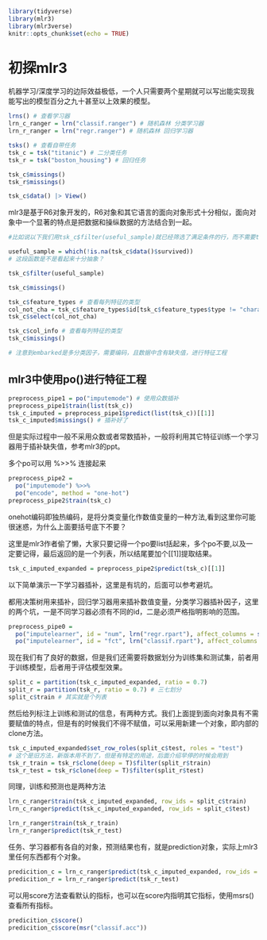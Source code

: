 
```r
library(tidyverse)
library(mlr3)
library(mlr3verse)
knitr::opts_chunk$set(echo = TRUE)
```

# 初探mlr3

机器学习/深度学习的边际效益极低，一个人只需要两个星期就可以写出能实现我能写出的模型百分之九十甚至以上效果的模型。

```r

lrns() # 查看学习器
lrn_c_ranger = lrn("classif.ranger") # 随机森林 分类学习器
lrn_r_ranger = lrn("regr.ranger") # 随机森林 回归学习器

tsks() # 查看自带任务
tsk_c = tsk("titanic") # 二分类任务
tsk_r = tsk("boston_housing") # 回归任务

tsk_c$missings()
tsk_r$missings()

tsk_c$data() |> View()
```

mlr3是基于R6对象开发的，R6对象和其它语言的面向对象形式十分相似，面向对象中一个显著的特点是把数据和操纵数据的方法结合到一起。

```r
#比如说以下我们用tsk_c$filter(useful_sample)就已经筛选了满足条件的行，而不需要tsk_c = tsk_c$filter(useful_sample)的形式用赋值符号链接，可以简单的把面向对象理解成“自成体系”，就是用对象内部的函数处理对象内部的数据。

useful_sample = which(!is.na(tsk_c$data()$survived)) 
# 这段函数是不是看起来十分抽象？
```

```r
tsk_c$filter(useful_sample)

tsk_c$missings()

tsk_c$feature_types # 查看每列特征的类型
col_not_cha = tsk_c$feature_types$id[tsk_c$feature_types$type != "character"] # 为字符类型的列，去掉
tsk_c$select(col_not_cha)

tsk_c$col_info # 查看每列特征的类型
tsk_c$missings()

# 注意到embarked是多分类因子，需要编码，且数据中含有缺失值，进行特征工程
```

## mlr3中使用po()进行特征工程

```r
preprocess_pipe1 = po("imputemode") # 使用众数插补
preprocess_pipe1$train(list(tsk_c))
tsk_c_imputed = preprocess_pipe1$predict(list(tsk_c))[[1]]
tsk_c_imputed$missings() # 插补好了
```

但是实际过程中一般不采用众数或者常数插补，一般将利用其它特征训练一个学习器用于插补缺失值，参考mlr3的ppt。

多个po可以用 %>>% 连接起来

```r
preprocess_pipe2 = 
  po("imputemode") %>>%
  po("encode", method = "one-hot") 
preprocess_pipe2$train(tsk_c)
```

onehot编码即独热编码，是将分类变量化作数值变量的一种方法,看到这里你可能很迷惑，为什么上面要括号底下不要？

这里是mlr3作者偷了懒，大家只要记得一个po要list括起来，多个po不要,以及一定要记得，最后返回的是一个列表，所以结尾要加个[[1]]提取结果。

```r
tsk_c_imputed_expanded = preprocess_pipe2$predict(tsk_c)[[1]]
```

以下简单演示一下学习器插补，这里是有坑的，后面可以参考避坑。

都用决策树用来插补，回归学习器用来插补数值变量，分类学习器插补因子，这里的两个坑，一是不同学习器必须有不同的id，二是必须严格指明影响的范围。

```r
preprocess_pipe0 = 
  po("imputelearner", id = "num", lrn("regr.rpart"), affect_columns = selector_type("numeric")) %>>%
  po("imputelearner", id = "fct", lrn("classif.rpart"), affect_columns = selector_type("factor"))
```

现在我们有了良好的数据，但是我们还需要将数据划分为训练集和测试集，前者用于训练模型，后者用于评估模型效果。

```r
split_c = partition(tsk_c_imputed_expanded, ratio = 0.7)
split_r = partition(tsk_r, ratio = 0.7) # 三七划分
split_c$train # 其实就是个列表
```

然后给列标注上训练和测试的信息，有两种方式。我们上面提到面向对象具有不需要赋值的特点，但是有的时候我们不得不赋值，可以采用新建一个对象，即内部的clone方法。

```r
tsk_c_imputed_expanded$set_row_roles(split_c$test, roles = "test") 
# 这个是旧方法，新版本用不到了，但是有特定的用途，后面介绍早停的时候会用到
tsk_r_train = tsk_r$clone(deep = T)$filter(split_r$train)
tsk_r_test = tsk_r$clone(deep = T)$filter(split_r$test)
```

同理，训练和预测也是两种方法

```r
lrn_c_ranger$train(tsk_c_imputed_expanded, row_ids = split_c$train)
lrn_c_ranger$predict(tsk_c_imputed_expanded, row_ids = split_c$test)

lrn_r_ranger$train(tsk_r_train)
lrn_r_ranger$predict(tsk_r_test)
```

任务、学习器都有各自的对象，预测结果也有，就是prediction对象，实际上mlr3里任何东西都有个对象。

```r
predicition_c = lrn_c_ranger$predict(tsk_c_imputed_expanded, row_ids = split_c$test)
predicition_r = lrn_r_ranger$predict(tsk_r_test)
```

可以用score方法查看默认的指标，也可以在score内指明其它指标，使用msrs()查看所有指标。

```r
predicition_c$score()
predicition_c$score(msr("classif.acc"))
```
